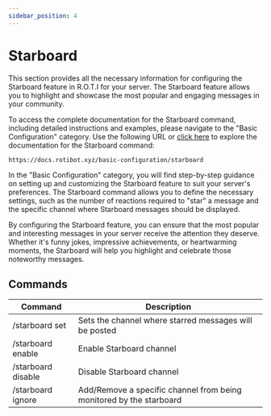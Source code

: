 ```yaml
---
sidebar_position: 4
---
```


# Starboard

This section provides all the necessary information for configuring the Starboard feature in R.O.T.I for your server. The Starboard feature allows you to highlight and showcase the most popular and engaging messages in your community.

To access the complete documentation for the Starboard command, including detailed instructions and examples, please navigate to the "Basic Configuration" category. Use the following URL or [click here](/basic-configuration/starboard) to explore the documentation for the Starboard command:

```
https://docs.rotibot.xyz/basic-configuration/starboard
```

In the "Basic Configuration" category, you will find step-by-step guidance on setting up and customizing the Starboard feature to suit your server's preferences. The Starboard command allows you to define the necessary settings, such as the number of reactions required to "star" a message and the specific channel where Starboard messages should be displayed.

By configuring the Starboard feature, you can ensure that the most popular and interesting messages in your server receive the attention they deserve. Whether it's funny jokes, impressive achievements, or heartwarming moments, the Starboard will help you highlight and celebrate those noteworthy messages.

## Commands

| Command            | Description                                                         |
| ------------------ | ------------------------------------------------------------------- |
| /starboard set     | Sets the channel where starred messages will be posted              |
| /starboard enable  | Enable Starboard channel                                            |
| /starboard disable | Disable Starboard channel                                           |
| /starboard ignore  | Add/Remove a specific channel from being monitored by the starboard |
